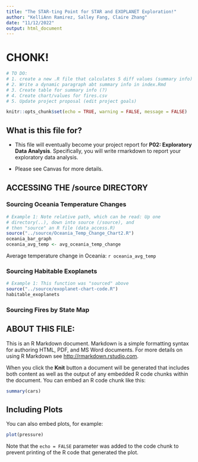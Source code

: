 ```yaml
---
title: "The STAR-ting Point for STAR and EXOPLANET Exploration!"
author: "KelliAnn Ramirez, Salley Fang, Claire Zhang"
date: "11/12/2022"
output: html_document
---
```


# CHONK!
```r
# TO DO:
# 1. create a new .R file that calculates 5 diff values (summary info)
# 2. Write a dynamic paragraph abt summary info in index.Rmd
# 3. Create table for summary info (?)
# 4. Create chart/values for fires.csv
# 5. Update project proposal (edit project goals)
```


```r
knitr::opts_chunk$set(echo = TRUE, warning = FALSE, message = FALSE)
```

## What is this file for?

* This file will eventually become your project report for **P02: Exploratory Data Analysis**. Specifically, you will write rmarkdown to report your exploratory data analysis.

* Please see Canvas for more details.

## ACCESSING THE /source DIRECTORY
### Sourcing Oceania Temperature Changes 
```r
# Example 1: Note relative path, which can be read: Up one
# directory(..), down into source (/source), and 
# then "source" an R file (data_access.R)
source("../source/Oceania_Temp_Change_Chart2.R")
oceania_bar_graph
oceania_avg_temp <- avg_oceania_temp_change

```

Average temperature change in Oceania: `r oceania_avg_temp`

### Sourcing Habitable Exoplanets 
```r
# Example 1: This function was "sourced" above
source("../source/exoplanet-chart-code.R")
habitable_exoplanets
```

### Sourcing Fires by State Map


## ABOUT THIS FILE: 

This is an R Markdown document. Markdown is a simple formatting syntax for authoring HTML, PDF, and MS Word documents. For more details on using R Markdown see <http://rmarkdown.rstudio.com>.

When you click the **Knit** button a document will be generated that includes both content as well as the output of any embedded R code chunks within the document. You can embed an R code chunk like this:

```r
summary(cars)
```

## Including Plots

You can also embed plots, for example:

```r
plot(pressure)
```

Note that the `echo = FALSE` parameter was added to the code chunk to prevent printing of the R code that generated the plot.
